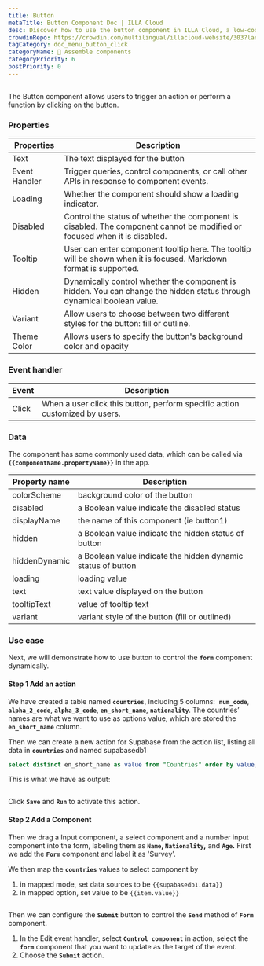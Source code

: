 ```yaml
---
title: Button
metaTitle: Button Component Doc | ILLA Cloud
desc: Discover how to use the button component in ILLA Cloud, a low-code platform for building tools. Button allows users to trigger an action or perform a function by clicking.
crowdinRepo: https://crowdin.com/multilingual/illacloud-website/303?languages=en&filter=basic&value=0
tagCategory: doc_menu_button_click
categoryName: 🧬 Assemble components
categoryPriority: 6
postPriority: 0
---
```


## <h2 hidden>What is Button?</h2>

The Button component allows users to trigger an action or perform a function by clicking on the button. 

### Properties

| Properties    | Description                                                                                                               |
| ------------- | ------------------------------------------------------------------------------------------------------------------------- |
| Text          | The text displayed for the button                                                                                         |
| Event Handler | Trigger queries, control components, or call other APIs in response to component events.                                  |
| Loading       | Whether the component should show a loading indicator.                                                                    |
| Disabled      | Control the status of whether the component is disabled. The component cannot be modified or focused when it is disabled. |
| Tooltip       | User can enter component tooltip here. The tooltip will be shown when it is focused. Markdown format is supported.        |
| Hidden        | Dynamically control whether the component is hidden. You can change the hidden status through dynamical boolean value.    |
| Variant       | Allow users to choose between two different styles for the button: fill or outline.                                       |
| Theme Color   | Allows users to specify the button's background color and opacity                                                         |

### Event handler

| Event | Description                                                                 |
| ----- | --------------------------------------------------------------------------- |
| Click | When a user click this button, perform specific action customized by users. |

### Data

The component has some commonly used data, which can be called via **`{{componentName.propertyName}}`** in the app.

| Property name | Description                                                  |
| ------------- | ------------------------------------------------------------ |
| colorScheme   | background color of the button                               |
| disabled      | a Boolean value indicate the disabled status                 |
| displayName   | the name of this component (ie button1)                      |
| hidden        | a Boolean value indicate the hidden status of button         |
| hiddenDynamic | a Boolean value indicate the hidden dynamic status of button |
| loading       | loading value                                                |
| text          | text value displayed on the button                           |
| tooltipText   | value of tooltip text                                        |
| variant       | variant style of the button (fill or outlined)               |

### Use case

Next, we will demonstrate how to use button to control the **`form`** component dynamically. 

#### Step 1 Add an action

We have created a table named **`countries`**, including 5 columns:  **`num_code`**,  **`alpha_2_code`**, **`alpha_3_code`**, **`en_short_name`**, **`nationality`**. The countries’ names are what we want to use as options value, which are stored the **`en_short_name`** column.

Then we can create a new action for Supabase from the action list, listing all data in **`countries`** and named supabasedb1 

```sql
select distinct en_short_name as value from "Countries" order by value;
```

This is what we have as output:

<img src='https://cdn.illacloud.com/official-website/img/docs/countries.png' alt='' />

Click **`Save`** and **`Run`** to activate this action.

#### Step 2 Add a Component

Then we drag a Input component, a select component and a number input component into the form, labeling them as **`Name`, `Nationality`,** and **`Age`.** First we add the **`Form`** component and label it as 'Survey'.

We then map the **`countries`** values to select component by 

1.  in mapped mode, set data sources to be `{{supabasedb1.data}}` 
2.  in mapped option, set value to be `{{item.value}}`

<img src='https://cdn.illacloud.com/official-website/img/docs/button1.png' alt='' />

Then we can configure the **`Submit`** button to control the **`Send`** method of **`Form`** component. 

1.  In the Edit event handler, select **`Control component`** in action, select the **`form`** component that you want to update as the target of the event.
2.  Choose the **`Submit`** action. 

<img src='https://cdn.illacloud.com/official-website/img/docs/countries2.png' alt='' />
